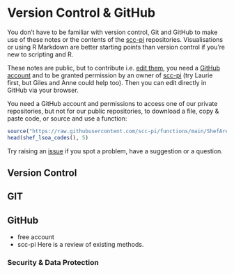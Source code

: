 # Version Control & GitHub {#github}

You don't have to be familiar with version control, Git and GitHub to make use of these notes or the contents of the [scc-pi](https://github.com/scc-pi) repositories. Visualisations or using R Markdown are better starting points than version control if you're new to scripting and R.

These notes are public, but to contribute i.e. [edit them](https://github.com/scc-pi/notes), you need a [GitHub account](https://github.com/join) and to be granted permission by an owner of [scc-pi](https://github.com/scc-pi) (try Laurie first, but Giles and Anne could help too). Then you can edit directly in GitHub via your browser.

You need a GitHub account and permissions to access one of our private repositories, but not for our public repositories, to download a file, copy & paste code, or source and use a function:
```r
source("https://raw.githubusercontent.com/scc-pi/functions/main/ShefAreas.R")
head(shef_lsoa_codes(), 5)
```

Try raising an [issue](https://guides.github.com/features/issues/) if you spot a problem, have a suggestion or a question.


## Version Control

## GIT


## GitHub

- free account
- scc-pi
Here is a review of existing methods.

### Security & Data Protection